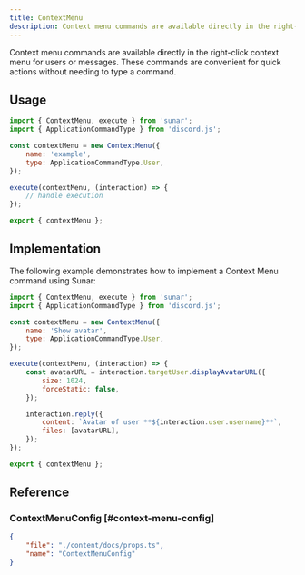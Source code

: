 ```yaml
---
title: ContextMenu
description: Context menu commands are available directly in the right-click context menu for users or messages. These commands are convenient for quick actions without needing to type a command.
---
```


Context menu commands are available directly in the right-click context menu for users or messages. These commands are convenient for quick actions without needing to type a command.

<Links>
	<Link
		label="Source"
		icon="github"
		link="https://github.com/sunarjs/sunar/blob/main/packages/sunar/src/builders/contextMenu/contextMenu.ts"
	/>
	<Link
		label="MessageApplicationCommandData"
		icon="discordjs"
		link="https://discord.js.org/docs/packages/discord.js/main/MessageApplicationCommandData:Interface"
	/>
	<Link
		label="UserApplicationCommandData"
		icon="discordjs"
		link="https://discord.js.org/docs/packages/discord.js/main/UserApplicationCommandData:Interface"
	/>
	<Link
		label="ContextMenuCommandInteraction"
		icon="discordjs"
		link="https://discord.js.org/docs/packages/discord.js/main/ContextMenuCommandInteraction:Class"
	/>
	<Link
		label="API Reference"
		icon="discord"
		link="https://discord.com/developers/docs/interactions/application-commands#user-commands"
	/>
</Links>

## Usage

```js
import { ContextMenu, execute } from 'sunar';
import { ApplicationCommandType } from 'discord.js';

const contextMenu = new ContextMenu({
	name: 'example',
	type: ApplicationCommandType.User,
});

execute(contextMenu, (interaction) => {
	// handle execution
});

export { contextMenu };
```

## Implementation

The following example demonstrates how to implement a Context Menu command using Sunar:

```js copy
import { ContextMenu, execute } from 'sunar';
import { ApplicationCommandType } from 'discord.js';

const contextMenu = new ContextMenu({
	name: 'Show avatar',
	type: ApplicationCommandType.User,
});

execute(contextMenu, (interaction) => {
	const avatarURL = interaction.targetUser.displayAvatarURL({
		size: 1024,
		forceStatic: false,
	});

	interaction.reply({
		content: `Avatar of user **${interaction.user.username}**`,
		files: [avatarURL],
	});
});

export { contextMenu };
```

## Reference

### ContextMenuConfig [#context-menu-config]

```json doc-gen:typescript
{
	"file": "./content/docs/props.ts",
	"name": "ContextMenuConfig"
}
```